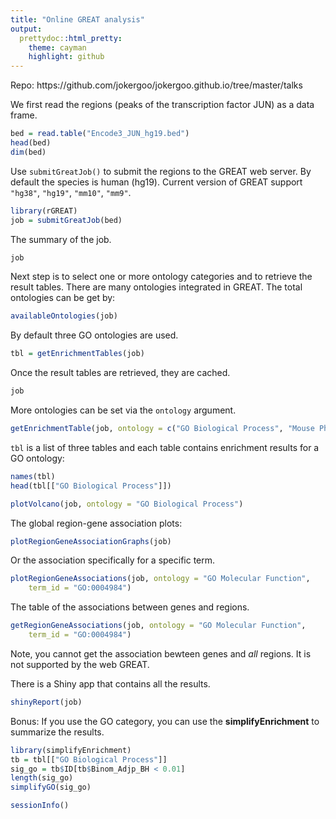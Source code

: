 ```yaml
---
title: "Online GREAT analysis"
output:
  prettydoc::html_pretty:
    theme: cayman
    highlight: github
---
```



Repo: https://github.com/jokergoo/jokergoo.github.io/tree/master/talks

We first read the regions (peaks of the transcription factor JUN) as a data frame.

```r
bed = read.table("Encode3_JUN_hg19.bed")
head(bed)
dim(bed)
```

Use `submitGreatJob()` to submit the regions to the GREAT web server. By default
the species is human (hg19). Current version of GREAT support `"hg38"`, `"hg19"`, `"mm10"`, `"mm9"`.


```r
library(rGREAT)
job = submitGreatJob(bed)
```


The summary of the job.

```r
job
```

Next step is to select one or more ontology categories and to retrieve the result tables.
There are many ontologies integrated in GREAT. The total ontologies can be get by:

```r
availableOntologies(job)
```

By default three GO ontologies are used. 

```r
tbl = getEnrichmentTables(job)
```

Once the result tables are retrieved, they are cached.

```r
job
```

More ontologies can be set via the `ontology` argument.

```r
getEnrichmentTable(job, ontology = c("GO Biological Process", "Mouse Phenotype"))
```


`tbl` is a list of three tables and each table contains enrichment results for a GO ontology:

```r
names(tbl)
head(tbl[["GO Biological Process"]])
```

```r
plotVolcano(job, ontology = "GO Biological Process")
```

The global region-gene association plots:

```r
plotRegionGeneAssociationGraphs(job)
```

Or the association specifically for a specific term.

```r
plotRegionGeneAssociations(job, ontology = "GO Molecular Function",
    term_id = "GO:0004984")
```

The table of the associations between genes and regions.

```r
getRegionGeneAssociations(job, ontology = "GO Molecular Function",
    term_id = "GO:0004984")
```

Note, you cannot get the association bewteen genes and _all_ regions.
It is not supported by the web GREAT.

There is a Shiny app that contains all the results.

```r
shinyReport(job)
```


Bonus: If you use the GO category, you can use the **simplifyEnrichment** to summarize the results. 


```r
library(simplifyEnrichment)
tb = tbl[["GO Biological Process"]]
sig_go = tb$ID[tb$Binom_Adjp_BH < 0.01]
length(sig_go)
simplifyGO(sig_go)
```


```r
sessionInfo()
```

